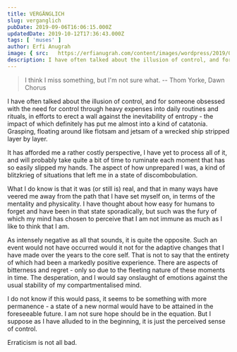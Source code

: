 ```yaml
---
title: VERGÄNGLICH
slug: verganglich
pubDate: 2019-09-06T16:06:15.000Z
updatedDate: 2019-10-12T17:36:43.000Z
tags: [ 'muses' ]
author: Erfi Anugrah
image: { src: 	https://erfianugrah.com/content/images/wordpress/2019/09/Impasse-3.jpg, alt: sisyphean_1}
description: I have often talked about the illusion of control, and for someone obsessed with the need for control through heavy expenses into daily routines and rituals, in efforts to erect a wall against the inevitability of entropy - the impact of which definitely has put me almost into a kind of catatonia. Grasping, floating around like flotsam and jetsam of a wrecked ship stripped layer by layer.
---
```


> I think I miss something, but I'm not sure what. -- Thom Yorke, Dawn Chorus

I have often talked about the illusion of control, and for someone obsessed with the need for control through heavy expenses into daily routines and rituals, in efforts to erect a wall against the inevitability of entropy - the impact of which definitely has put me almost into a kind of catatonia. Grasping, floating around like flotsam and jetsam of a wrecked ship stripped layer by layer.

It has afforded me a rather costly perspective, I have yet to process all of it, and will probably take quite a bit of time to ruminate each moment that has so easily slipped my hands. The aspect of how unprepared I was, a kind of blitzkrieg of situations that left me in a state of discombobulation. 

What I do know is that it was (or still is) real, and that in many ways have veered me away from the path that I have set myself on, in terms of the mentality and physicality. I have thought about how easy for humans to forget and have been in that state sporadically, but such was the fury of which my mind has chosen to perceive that I am not immune as much as I like to think that I am. 

As intensely negative as all that sounds, it is quite the opposite. Such an event would not have occurred would it not for the adaptive changes that I have made over the years to the core self. That is not to say that the entirety of which had been a markedly positive experience. There are aspects of bitterness and regret - only so due to the fleeting nature of these moments in time. The desperation, and I would say onslaught of emotions against the usual stability of my compartmentalised mind. 

I do not know if this would pass, it seems to be something with more permanence - a state of a new normal would have to be attained in the foreseeable future. I am not sure hope should be in the equation. But I suppose as I have alluded to in the beginning, it is just the perceived sense of control. 

Erraticism is not all bad.
